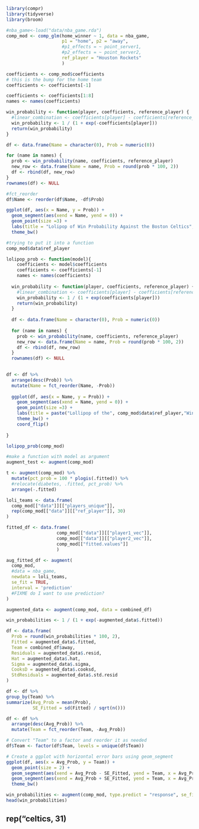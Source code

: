 
```r
library(compr)
library(tidyverse)
library(broom)
```

```r

#nba_game<-load("data/nba_game.rda")
comp_mod <- comp_glm(home_winner ~ 1, data = nba_game,
                     p1 = "home", p2 = "away",
                     #p1_effects = ~ point_server1,
                     #p2_effects = ~ point_server2,
                     ref_player = "Houston Rockets"
                     )

```

```r
coefficients <- comp_mod$coefficients
# this is the bump for the home team
coefficients <- coefficients[-1]

coefficients <- coefficients[1:8]
names <- names(coefficients)

win_probability <- function(player, coefficients, reference_player) {
  #linear_combination <- coefficients[player] - coefficients[reference_player]
  win_probability <- 1 / (1 + exp(-coefficients[player]))
  return(win_probability)
}

df <- data.frame(Name = character(0), Prob = numeric(0))

for (name in names) {
  prob <- win_probability(name, coefficients, reference_player)
  new_row <- data.frame(Name = name, Prob = round(prob * 100, 2))
  df <- rbind(df, new_row)
}
rownames(df) <- NULL

#fct_reorder
df$Name <- reorder(df$Name, -df$Prob)

ggplot(df, aes(x = Name, y = Prob)) +
  geom_segment(aes(xend = Name, yend = 0)) +
  geom_point(size =3) +
  labs(title = "Lolipop of Win Probability Against the Boston Celtics", x = "Team Name", y = "Win Probability (%)") +
  theme_bw()
```


```r
#trying to put it into a function
comp_mod$data$ref_player

lolipop_prob <- function(model){
    coefficients <- model$coefficients
    coefficients <- coefficients[-1]
    names <- names(coefficients)
  
  win_probability <- function(player, coefficients, reference_player) {
    #linear_combination <- coefficients[player] - coefficients[reference_player]
    win_probability <- 1 / (1 + exp(coefficients[player]))
    return(win_probability)
  }
  
  df <- data.frame(Name = character(0), Prob = numeric(0))
  
  for (name in names) {
    prob <- win_probability(name, coefficients, reference_player)
    new_row <- data.frame(Name = name, Prob = round(prob * 100, 2))
    df <- rbind(df, new_row)
  }
  rownames(df) <- NULL
  

df <- df %>%
  arrange(desc(Prob)) %>%
  mutate(Name = fct_reorder(Name, -Prob))
  
  ggplot(df, aes(x = Name, y = Prob)) +
    geom_segment(aes(xend = Name, yend = 0)) +
    geom_point(size =3) +
    labs(title = paste("Lollipop of the", comp_mod$data$ref_player,"Win Probability"), x = "Name", y = "Win Probability (%)") +
    theme_bw() +
    coord_flip()
    
}
```


```r
lolipop_prob(comp_mod)

#make a function with model as argument 
augment_test <- augment(comp_mod)

t <- augment(comp_mod) %>% 
  mutate(pct_prob = 100 * plogis(.fitted)) %>% 
  #relocate(diabetes, .fitted, pct_prob) %>% 
  arrange(-.fitted)
```





















```r
loli_teams <- data.frame(
  comp_mod[["data"]][["players_unique"]],
  rep(comp_mod[["data"]][["ref_player"]], 30)
)

fitted_df <- data.frame(
                   comp_mod[["data"]][["player1_vec"]],
                   comp_mod[["data"]][["player2_vec"]],
                   comp_mod[["fitted.values"]]
                   )

aug_fitted_df <- augment(
  comp_mod,
  #data = nba_game,
  newdata = loli_teams,
  se_fit = TRUE,
  interval = 'prediction'
  #FIXME do I want to use prediction?
)
```



```r
augmented_data <- augment(comp_mod, data = combined_df)

win_probabilities <- 1 / (1 + exp(-augmented_data$.fitted))

df <- data.frame(
  Prob = round(win_probabilities * 100, 2),
  Fitted = augmented_data$.fitted,
  Team = combined_df$away,
  Residuals = augmented_data$.resid,  
  Hat = augmented_data$.hat,  
  Sigma = augmented_data$.sigma,  
  CooksD = augmented_data$.cooksd,  
  StdResiduals = augmented_data$.std.resid  
)

df <- df %>%
group_by(Team) %>%
summarize(Avg_Prob = mean(Prob),
          SE_Fitted = sd(Fitted) / sqrt(n()))

df <- df %>%
  arrange(desc(Avg_Prob)) %>%
  mutate(Team = fct_reorder(Team, -Avg_Prob))

# Convert "Team" to a factor and reorder it as needed
df$Team <- factor(df$Team, levels = unique(df$Team))

# Create a ggplot with horizontal error bars using geom_segment
ggplot(df, aes(x = Avg_Prob, y = Team)) +
  geom_point(size = 2) +
  geom_segment(aes(xend = Avg_Prob - SE_Fitted, yend = Team, x = Avg_Prob)) +
  geom_segment(aes(xend = Avg_Prob + SE_Fitted, yend = Team, x = Avg_Prob)) +
  theme_bw()

win_probabilities <- augment(comp_mod, type.predict = "response", se_fit = TRUE)
head(win_probabilities)

```


## rep("celtics, 31)




